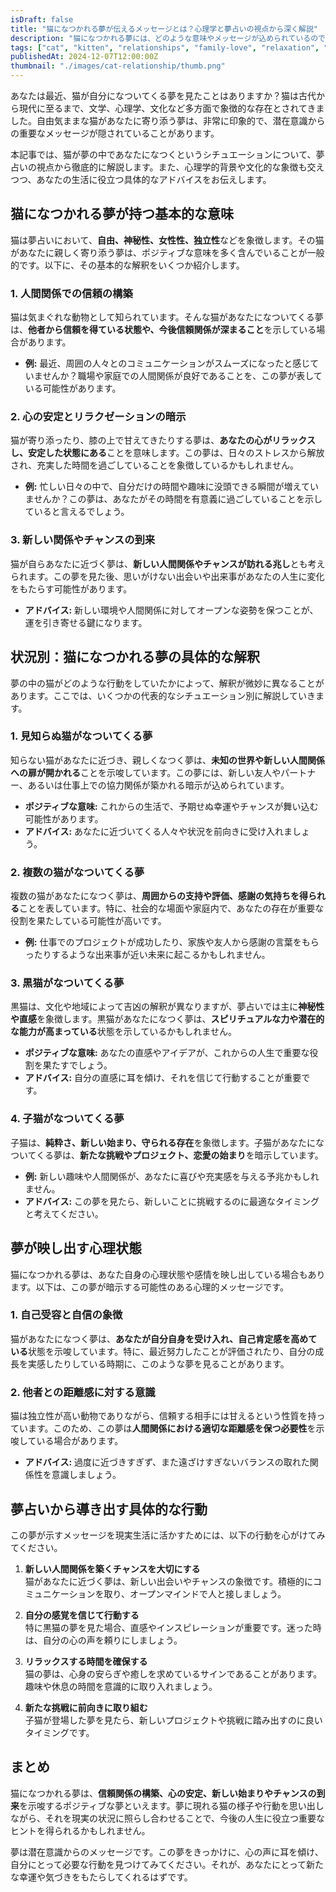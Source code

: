 ```yaml
---
isDraft: false
title: "猫になつかれる夢が伝えるメッセージとは？心理学と夢占いの視点から深く解説"
description: "猫になつかれる夢には、どのような意味やメッセージが込められているのでしょうか？人間関係、心理状態、未来の予兆を夢占いと心理学の観点から詳しく解説します。"
tags: ["cat", "kitten", "relationships", "family-love", "relaxation", "healing", "inspiration"]
publishedAt: 2024-12-07T12:00:00Z
thumbnail: "./images/cat-relationship/thumb.png"
---
```


あなたは最近、猫が自分になついてくる夢を見たことはありますか？猫は古代から現代に至るまで、文学、心理学、文化など多方面で象徴的な存在とされてきました。自由気ままな猫があなたに寄り添う夢は、非常に印象的で、潜在意識からの重要なメッセージが隠されていることがあります。

本記事では、猫が夢の中であなたになつくというシチュエーションについて、夢占いの視点から徹底的に解説します。また、心理学的背景や文化的な象徴も交えつつ、あなたの生活に役立つ具体的なアドバイスをお伝えします。

<TableOfContents />

<AdUnit />

## 猫になつかれる夢が持つ基本的な意味

猫は夢占いにおいて、<strong>自由、神秘性、女性性、独立性</strong>などを象徴します。その猫があなたに親しく寄り添う夢は、ポジティブな意味を多く含んでいることが一般的です。以下に、その基本的な解釈をいくつか紹介します。

### 1. 人間関係での信頼の構築

猫は気まぐれな動物として知られています。そんな猫があなたになついてくる夢は、<strong>他者から信頼を得ている状態や、今後信頼関係が深まること</strong>を示している場合があります。

- <strong>例:</strong> 最近、周囲の人々とのコミュニケーションがスムーズになったと感じていませんか？職場や家庭での人間関係が良好であることを、この夢が表している可能性があります。

### 2. 心の安定とリラクゼーションの暗示

猫が寄り添ったり、膝の上で甘えてきたりする夢は、<strong>あなたの心がリラックスし、安定した状態にある</strong>ことを意味します。この夢は、日々のストレスから解放され、充実した時間を過ごしていることを象徴しているかもしれません。

- <strong>例:</strong> 忙しい日々の中で、自分だけの時間や趣味に没頭できる瞬間が増えていませんか？この夢は、あなたがその時間を有意義に過ごしていることを示していると言えるでしょう。

### 3. 新しい関係やチャンスの到来

猫が自らあなたに近づく夢は、<strong>新しい人間関係やチャンスが訪れる兆し</strong>とも考えられます。この夢を見た後、思いがけない出会いや出来事があなたの人生に変化をもたらす可能性があります。

- <strong>アドバイス:</strong> 新しい環境や人間関係に対してオープンな姿勢を保つことが、運を引き寄せる鍵になります。

<AdUnit />

## 状況別：猫になつかれる夢の具体的な解釈

夢の中の猫がどのような行動をしていたかによって、解釈が微妙に異なることがあります。ここでは、いくつかの代表的なシチュエーション別に解説していきます。

### 1. 見知らぬ猫がなついてくる夢

知らない猫があなたに近づき、親しくなつく夢は、<strong>未知の世界や新しい人間関係への扉が開かれる</strong>ことを示唆しています。この夢には、新しい友人やパートナー、あるいは仕事上での協力関係が築かれる暗示が込められています。

- <strong>ポジティブな意味:</strong> これからの生活で、予期せぬ幸運やチャンスが舞い込む可能性があります。
- <strong>アドバイス:</strong> あなたに近づいてくる人々や状況を前向きに受け入れましょう。

### 2. 複数の猫がなついてくる夢

複数の猫があなたになつく夢は、<strong>周囲からの支持や評価、感謝の気持ちを得られる</strong>ことを表しています。特に、社会的な場面や家庭内で、あなたの存在が重要な役割を果たしている可能性が高いです。

- <strong>例:</strong> 仕事でのプロジェクトが成功したり、家族や友人から感謝の言葉をもらったりするような出来事が近い未来に起こるかもしれません。

### 3. 黒猫がなついてくる夢

黒猫は、文化や地域によって吉凶の解釈が異なりますが、夢占いでは主に<strong>神秘性や直感</strong>を象徴します。黒猫があなたになつく夢は、<strong>スピリチュアルな力や潜在的な能力が高まっている</strong>状態を示しているかもしれません。

- <strong>ポジティブな意味:</strong> あなたの直感やアイデアが、これからの人生で重要な役割を果たすでしょう。
- <strong>アドバイス:</strong> 自分の直感に耳を傾け、それを信じて行動することが重要です。

### 4. 子猫がなついてくる夢

子猫は、<strong>純粋さ、新しい始まり、守られる存在</strong>を象徴します。子猫があなたになついてくる夢は、<strong>新たな挑戦やプロジェクト、恋愛の始まり</strong>を暗示しています。

- <strong>例:</strong> 新しい趣味や人間関係が、あなたに喜びや充実感を与える予兆かもしれません。
- <strong>アドバイス:</strong> この夢を見たら、新しいことに挑戦するのに最適なタイミングと考えてください。

<AdUnit />

## 夢が映し出す心理状態

猫になつかれる夢は、あなた自身の心理状態や感情を映し出している場合もあります。以下は、この夢が暗示する可能性のある心理的メッセージです。

### 1. 自己受容と自信の象徴

猫があなたになつく夢は、<strong>あなたが自分自身を受け入れ、自己肯定感を高めている</strong>状態を示唆しています。特に、最近努力したことが評価されたり、自分の成長を実感したりしている時期に、このような夢を見ることがあります。

### 2. 他者との距離感に対する意識

猫は独立性が高い動物でありながら、信頼する相手には甘えるという性質を持っています。このため、この夢は<strong>人間関係における適切な距離感を保つ必要性</strong>を示唆している場合があります。

- <strong>アドバイス:</strong> 過度に近づきすぎず、また遠ざけすぎないバランスの取れた関係性を意識しましょう。

<AdUnit />

## 夢占いから導き出す具体的な行動

この夢が示すメッセージを現実生活に活かすためには、以下の行動を心がけてみてください。

1. <strong>新しい人間関係を築くチャンスを大切にする</strong>
   <br />
   猫があなたに近づく夢は、新しい出会いやチャンスの象徴です。積極的にコミュニケーションを取り、オープンマインドで人と接しましょう。

2. <strong>自分の感覚を信じて行動する</strong>
   <br />
   特に黒猫の夢を見た場合、直感やインスピレーションが重要です。迷った時は、自分の心の声を頼りにしましょう。

3. <strong>リラックスする時間を確保する</strong>
   <br />
   猫の夢は、心身の安らぎや癒しを求めているサインであることがあります。趣味や休息の時間を意識的に取り入れましょう。

4. <strong>新たな挑戦に前向きに取り組む</strong>
   <br />
   子猫が登場した夢を見たら、新しいプロジェクトや挑戦に踏み出すのに良いタイミングです。

<AdUnit />

## まとめ

猫になつかれる夢は、<strong>信頼関係の構築、心の安定、新しい始まりやチャンスの到来</strong>を示唆するポジティブな夢といえます。夢に現れる猫の様子や行動を思い出しながら、それを現実の状況に照らし合わせることで、今後の人生に役立つ重要なヒントを得られるかもしれません。

夢は潜在意識からのメッセージです。この夢をきっかけに、心の声に耳を傾け、自分にとって必要な行動を見つけてみてください。それが、あなたにとって新たな幸運や気づきをもたらしてくれるはずです。
